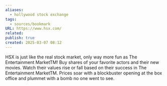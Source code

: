 ```yaml
---
aliases:
  - hollywood stock exchange
tags:
  - sources/bookmark
URL: https://www.hsx.com/
related: 
publish: true
created: 2025-03-07 08:12
---
```


HSX is just like the real stock market, only way more fun as The Entertainment MarketTM!
Buy shares of your favorite actors and their new movies. Watch their values rise or fall based on their success in The Entertainment MarketTM. Prices soar with a blockbuster opening at the box office and plummet with a bomb no one went to see.
